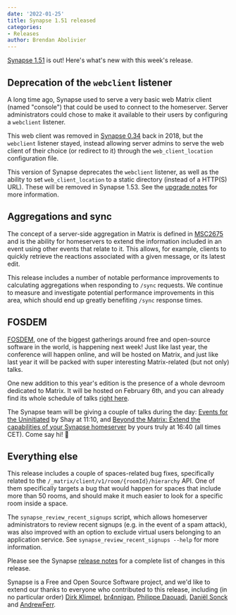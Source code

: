 ```yaml
---
date: '2022-01-25'
title: Synapse 1.51 released
categories:
- Releases
author: Brendan Abolivier
---
```


[Synapse 1.51](https://github.com/matrix-org/synapse/releases/tag/v1.51.0) is out! Here's what's new with this week's release.


## Deprecation of the `webclient` listener

A long time ago, Synapse used to serve a very basic web Matrix client (named "console") that could be used to connect to the homeserver. Server administrators could chose to make it available to their users by configuring a `webclient` listener.

This web client was removed in [Synapse 0.34](https://github.com/matrix-org/synapse/releases/tag/v0.34.0) back in 2018, but the `webclient` listener stayed, instead allowing server admins to serve the web client of their choice (or redirect to it) through the `web_client_location` configuration file.

This version of Synapse deprecates the `webclient` listener, as well as the ability to set `web_client_location` to a static directory (instead of a HTTP(S) URL). These will be removed in Synapse 1.53. See the [upgrade notes](https://matrix-org.github.io/synapse/develop/upgrade#upgrading-to-v1510) for more information.


## Aggregations and sync

The concept of a server-side aggregation in Matrix is defined in [MSC2675](https://github.com/matrix-org/matrix-doc/pull/2675) and is the ability for homeservers to extend the information included in an event using other events that relate to it. This allows, for example, clients to quickly retrieve the reactions associated with a given message, or its latest edit.

This release includes a number of notable performance improvements to calculating aggregations when responding to `/sync` requests. We continue to measure and investigate potential performance improvements in this area, which should end up greatly benefiting `/sync` response times.


## FOSDEM

[FOSDEM](https://fosdem.org), one of the biggest gatherings around free and open-source software in the world, is happening next week! Just like last year, the conference will happen online, and will be hosted on Matrix, and just like last year it will be packed with super interesting Matrix-related (but not only) talks.

One new addition to this year's edition is the presence of a whole devroom dedicated to Matrix. It will be hosted on February 6th, and you can already find its whole schedule of talks [right here](https://fosdem.org/2022/schedule/track/matrixorg_foundation_and_community/).

The Synapse team will be giving a couple of talks during the day: [Events for the Uninitiated](https://fosdem.org/2022/schedule/event/matrix_events_uninitiatied/) by Shay at 11:10, and [Beyond the Matrix: Extend the capabilities of your Synapse homeserver](https://fosdem.org/2022/schedule/event/matrix_extend_synapse/) by yours truly at 16:40 (all times CET). Come say hi! 🙂


## Everything else

This release includes a couple of spaces-related bug fixes, specifically related to the `/_matrix/client/v1/room/{roomId}/hierarchy` API. One of them specifically targets a bug that would happen for spaces that include more than 50 rooms, and should make it much easier to look for a specific room inside a space.

The `synapse_review_recent_signups` script, which allows homeserver administrators to review recent signups (e.g. in the event of a spam attack), was also improved with an option to exclude virtual users belonging to an application service. See `synapse_review_recent_signups --help` for more information.

Please see the Synapse [release notes](https://github.com/matrix-org/synapse/blob/v1.51.0/CHANGES.md) for a complete list of changes in this release.

Synapse is a Free and Open Source Software project, and we'd like to extend our thanks to everyone who contributed to this release, including (in no particular order) [Dirk Klimpel](https://github.com/dklimpel), [br4nnigan](https://github.com/br4nnigan), [Philippe Daouadi](https://github.com/blastrock), [Daniël Sonck](https://github.com/dsonck92) and [AndrewFerr](https://github.com/AndrewFerr).
